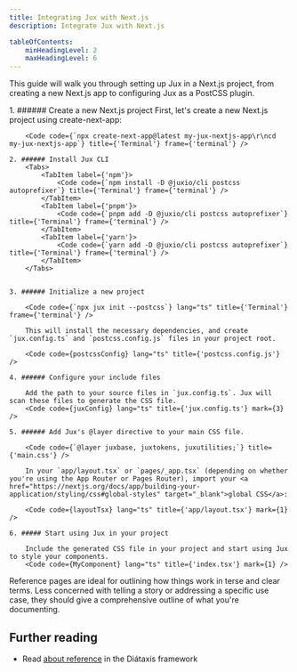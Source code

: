 ```yaml
---
title: Integrating Jux with Next.js
description: Integrate Jux with Next.js

tableOfContents:
    minHeadingLevel: 2
    maxHeadingLevel: 6
---
```




This guide will walk you through setting up Jux in a Next.js project, from creating a new Next.js app to configuring Jux as a PostCSS plugin.


<Steps>
    1. ###### Create a new Next.js project
        First, let's create a new Next.js project using create-next-app:

        <Code code={`npx create-next-app@latest my-jux-nextjs-app\r\ncd my-jux-nextjs-app`} title={'Terminal'} frame={'terminal'} />

    2. ###### Install Jux CLI
        <Tabs>
            <TabItem label={'npm'}>
                <Code code={`npm install -D @juxio/cli postcss autoprefixer`} title={'Terminal'} frame={'terminal'} />
            </TabItem>
            <TabItem label={'pnpm'}>
                <Code code={`pnpm add -D @juxio/cli postcss autoprefixer`} title={'Terminal'} frame={'terminal'} />
            </TabItem>
            <TabItem label={'yarn'}>
                <Code code={`yarn add -D @juxio/cli postcss autoprefixer`} title={'Terminal'} frame={'terminal'} />
            </TabItem>
        </Tabs>


    3. ###### Initialize a new project

        <Code code={`npx jux init --postcss`} lang="ts" title={'Terminal'} frame={'terminal'} />

        This will install the necessary dependencies, and create `jux.config.ts` and `postcss.config.js` files in your project root.

        <Code code={postcssConfig} lang="ts" title={'postcss.config.js'} />

    4. ###### Configure your include files

        Add the path to your source files in `jux.config.ts`. Jux will scan these files to generate the CSS file.
        <Code code={juxConfig} lang="ts" title={'jux.config.ts'} mark={3} />

    5. ###### Add Jux's @layer directive to your main CSS file.

        <Code code={`@layer juxbase, juxtokens, juxutilities;`} title={'main.css'} />

        In your `app/layout.tsx` or `pages/_app.tsx` (depending on whether you're using the App Router or Pages Router), import your <a href="https://nextjs.org/docs/app/building-your-application/styling/css#global-styles" target="_blank">global CSS</a>:

        <Code code={layoutTsx} lang="ts" title={'app/layout.tsx'} mark={1} />

    6. ##### Start using Jux in your project

        Include the generated CSS file in your project and start using Jux to style your components.
        <Code code={MyComponent} lang="ts" title={'index.tsx'} mark={1} />


</Steps>

Reference pages are ideal for outlining how things work in terse and clear terms.
Less concerned with telling a story or addressing a specific use case, they should give a comprehensive outline of what you're documenting.

## Further reading

- Read [about reference](https://diataxis.fr/reference/) in the Diátaxis framework
